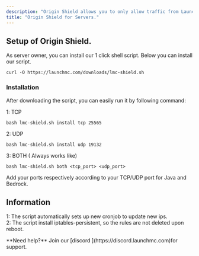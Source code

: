 ```yaml
---
description: "Origin Shield allows you to only allow traffic from LaunchMC Network, This means outside of LaunchMC, No one can talk to your server. This strengthen security ensuring the traffic is only accepted via LaunchMC's protected network."
title: "Origin Shield for Servers."
---
```


## Setup of Origin Shield.

As server owner, you can install our 1 click shell script. Below you can install our script.

```shellscript
curl -O https://launchmc.com/downloads/lmc-shield.sh
```

### Installation

After downloading the script, you can easily run it by following command:

1: TCP

```shellscript
bash lmc-shield.sh install tcp 25565
```

2: UDP

```shellscript
bash lmc-shield.sh install udp 19132
```

3: BOTH ( Always works like)

```shellscript
bash lmc-shield.sh both <tcp_port> <udp_port>
```

Add your ports respectively according to your TCP/UDP port for Java and Bedrock.

## Information

1: The script automatically sets up new cronjob to update new ips.\
2: The script install iptables-persistent, so the rules are not deleted upon reboot.

<Note>
  **Need help?** Join our [discord ](https://discord.launchmc.com)for support.
</Note>